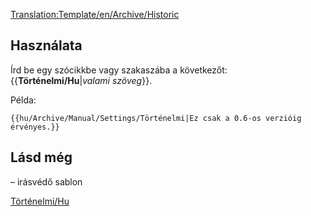 <noinclude>[[Translation:Template/en/Archive/Historic]]</noinclude><noinclude></noinclude><includeonly>{{en/Ambox| type  = content
| text  = <strong>Történelmi tartalom</strong><br/>Ezen lap vagy szakasz tartalma már nem érvényes az OpenTTD jelenlegi verziójára. Ugyanakkor ne bántsd, hadd mutassa ennek a wikinek mint dokumentációnak a történelmét.<br/>
{{{1|}}}
}}</includeonly><noinclude>

==Használata==
Írd be egy szócikkbe vagy szakaszába a következőt: <nowiki>{{</nowiki>'''Történelmi/Hu'''|''valami szöveg''<nowiki>}}</nowiki>.

Példa:
<pre>{{hu/Archive/Manual/Settings/Történelmi|Ez csak a 0.6-os verzióig érvényes.}}</pre>
{{hu/Archive/Manual/Settings/Történelmi|Ez csak a 0.6-os verzióig érvényes.}}
==Lásd még==
{{en/S|Historical}} – irásvédő sablon

[[Category:hu/Manual/Base Set/Aircraft/Üzenet dobozok|Történelmi/Hu]]</noinclude>
